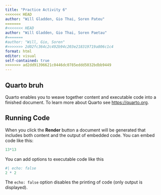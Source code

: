 ```yaml
---
title: "Practice Activity 6"
<<<<<<< HEAD
author: "Will Gladden, Gio Thai, Soren Pateu"
=======
#<<<<<<< HEAD
author: "Will Gladden, Gio Thai, Soren Paetau"
#=======
#author: "Will, Gio, Soren"
#>>>>>>> 2d02fc364c2c492b94c203e218319719a806c1c4
format: html
editor: visual
self-contained: true
>>>>>>> ad2dd91396621c0446dc0785eddd5032bdbb9449
---
```


## Quarto bruh

Quarto enables you to weave together content and executable code into a finished document. To learn more about Quarto see <https://quarto.org>.

## Running Code

When you click the **Render** button a document will be generated that includes both content and the output of embedded code. You can embed code like this:

```r
13*13
```

You can add options to executable code like this

```r
#| echo: false
2 * 2
```

The `echo: false` option disables the printing of code (only output is displayed).
